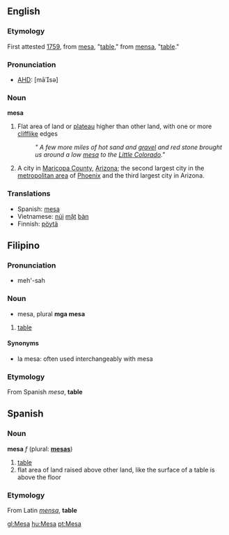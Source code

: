 ==English==

===Etymology===
First attested [[w:1759|1759]], from {{Sp.}} [[mesa]], "[[table]]," from {{L.}} [[mensa]], "[[table]]."

===Pronunciation===
*[[AHD]]: [māsə]

===Noun===
'''mesa''' {{wikipedia}}
#Flat area of land or [[plateau]] higher than other land, with one or more [[clifflike]] edges
#: ''" A few more miles of hot sand and [[gravel]] and red stone brought us around a low [[mesa]] to the [[Little Colorado]]."''
#A city in [[Maricopa County]], [[Arizona]]; the second largest city in the [[metropolitan area]] of [[Phoenix]] and the third largest city in Arizona.

===Translations===
*Spanish: [[#Spanish|mesa]]
*Vietnamese: [[núi]] [[mặt]] [[bàn]]
*Finnish: [[pöytä]]

==Filipino==

===Pronunciation===
*meh'-sah

===Noun===
*mesa, plural '''mga mesa'''
#[[table]]

====Synonyms====
*la mesa: often used interchangeably with mesa

===Etymology===
From Spanish ''mesa'', '''table'''

==Spanish==

===Noun===
'''mesa''' ''f''  (plural: '''[[mesas]]''')

# [[table]]
# flat area of land raised above other land, like the surface of a table is above the floor

===Etymology===
From Latin ''[[mensa]]'', '''table'''

[[gl:Mesa]]
[[hu:Mesa]]
[[pt:Mesa]]